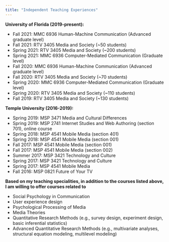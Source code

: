 ```yaml
---
title: "Independent Teaching Experiences"
---
```


**University of Florida (2019-present):**

 - Fall 2021: MMC 6936 Human-Machine Communication (Advanced graduate level)
 - Fall 2021: RTV 3405 Media and Society (~50 students)
 - Spring 2021: RTV 3405 Media and Society (~200 students)
 - Spring 2021: MMC 6936 Computer-Mediated Communication (Graduate level)
 - Fall 2020: MMC 6936 Human-Machine Communication (Advanced graduate level)
 - Fall 2020: RTV 3405 Media and Society (~70 students)
 - Spring 2020: MMC 6936 Computer-Mediated Communication (Graduate level)
 - Spring 2020: RTV 3405 Media and Society (~110 students)
 - Fall 2019: RTV 3405 Media and Society (~130 students)

**Temple University (2016-2019):**

- Spring 2019: MSP 3471 Media and Cultural Differences
- Spring 2019: MSP 2741 Internet Studies and Web Authoring (section 701), online course
- Spring 2018: MSP 4541 Mobile Media (section 401)
- Spring 2018: MSP 4541 Mobile Media (section 001)
- Fall 2017: MSP 4541 Mobile Media (section 001)
- Fall 2017: MSP 4541 Mobile Media (section 002)
- Summer 2017: MSP 3421 Technology and Culture
- Spring 2017: MSP 3421 Technology and Culture
- Spring 2017: MSP 4541 Mobile Media
- Fall 2016: MSP 0821 Future of Your TV

**Based on my teaching specialities, in addition to the courses listed above, I am willing to offer courses related to**

- Social Psychology in Communication
- User experience design
- Psychological Processing of Media
- Media Theories
- Quantitative Research Methods (e.g., survey design, experiment design, basic inferential statistics)
- Advanced Quantitative Research Methods (e.g., multivariate analyses, structural equation modeling, multilevel modeling)